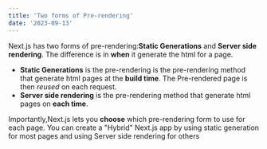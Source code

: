 ```yaml
---
title: 'Two forms of Pre-rendering'
date: '2023-09-13'
---
```


Next.js has two forms of pre-rendering:**Static Generations** and **Server side rendering**. The difference is in **when** it generate the html for a page.

- **Static Generations** is the pre-rendering is the pre-rendering method that generate html pages at the **build time**. The Pre-rendered page is then _reused_ on each request.
- **Server side rendering** is the pre-rendering method that generate html pages on **each time**.

Importantly,Next.js lets you **choose** which pre-rendering form to use for each page. You can create a "Hybrid" Next.js app by using static generation for most pages and using Server side rendering for others
